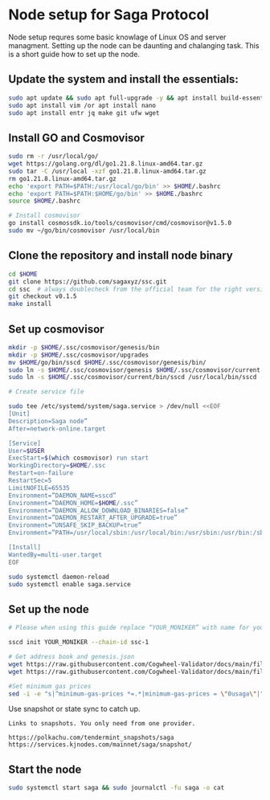 
# Node setup for Saga Protocol

Node setup requres some basic knowlage of Linux OS and server managment. Setting up the node
can be daunting and chalanging task. This is a short guide how to set up the node.

## Update the system and install the essentials:

```bash
sudo apt update && sudo apt full-upgrade -y && apt install build-essential 
sudo apt install vim /or apt install nano 
sudo apt install entr jq make git ufw wget 
```

## Install GO and Cosmovisor

```bash
sudo rm -r /usr/local/go/
wget https://golang.org/dl/go1.21.8.linux-amd64.tar.gz
sudo tar -C /usr/local -xzf go1.21.8.linux-amd64.tar.gz
rm go1.21.8.linux-amd64.tar.gz
echo 'export PATH=$PATH:/usr/local/go/bin' >> $HOME/.bashrc
echo 'export PATH=$PATH:$HOME/go/bin' >> $HOME./bashrc
source $HOME/.bashrc

# Install cosmovisor
go install cosmossdk.io/tools/cosmovisor/cmd/cosmovisor@v1.5.0
sudo mv ~/go/bin/cosmovisor /usr/local/bin
```

## Clone the repository and install node binary

```bash
cd $HOME 
git clone https://github.com/sagaxyz/ssc.git
cd ssc  # always doublecheck from the official team for the right version
git checkout v0.1.5
make install
```

## Set up cosmovisor

```bash 
mkdir -p $HOME/.ssc/cosmovisor/genesis/bin
mkdir -p $HOME/.ssc/cosmovisor/upgrades
mv $HOME/go/bin/sscd $HOME/.ssc/cosmovisor/genesis/bin/
sudo ln -s $HOME/.ssc/cosmovisor/genesis $HOME/.ssc/cosmovisor/current -f
sudo ln -s $HOME/.ssc/cosmovisor/current/bin/sscd /usr/local/bin/sscd -f

# Create service file

sudo tee /etc/systemd/system/saga.service > /dev/null <<EOF
[Unit]
Description=Saga node”
After=network-online.target

[Service]
User=$USER
ExecStart=$(which cosmovisor) run start
WorkingDirectory=$HOME/.ssc
Restart=on-failure 
RestartSec=5
LimitNOFILE=65535
Environment=”DAEMON_NAME=sscd”
Environment=”DAEMON_HOME=$HOME/.ssc”
Environment=”DAEMON_ALLOW_DOWNLOAD_BINARIES=false”
Environment=”DAEMON_RESTART_AFTER_UPGRADE=true”
Environment=”UNSAFE_SKIP_BACKUP=true”
Environment=”PATH=/usr/local/sbin:/usr/local/bin:/usr/sbin:/usr/bin:/sbin:/bin:/usr/games:/usr/local/games:/snap/bin:$HOME/.ssc/cosmovisor/current/bin”

[Install]
WantedBy=multi-user.target
EOF

sudo systemctl daemon-reload
sudo systemctl enable saga.service
```

## Set up the node 

```bash
# Please when using this guide replace “YOUR_MONIKER” with name for your node.

sscd init YOUR_MONIKER --chain-id ssc-1

# Get address book and genesis.json
wget https://raw.githubusercontent.com/Cogwheel-Validator/docs/main/files/saga/genesis.json -O $HOME/.ssc/config/genesis.json
wget https://raw.githubusercontent.com/Cogwheel-Validator/docs/main/files/saga/addrbook.json -O $HOME/.ssc/config/addrbook.json

#Set minimum gas prices
sed -i -e "s|^minimum-gas-prices *=.*|minimum-gas-prices = \"0usaga\"|" $HOME/.ssc/config/app.toml
```

Use snapshot or state sync to catch up.
``` 
Links to snapshots. You only need from one provider.

https://polkachu.com/tendermint_snapshots/saga
https://services.kjnodes.com/mainnet/saga/snapshot/
```

## Start the node

```bash
sudo systemctl start saga && sudo journalctl -fu saga -o cat
```